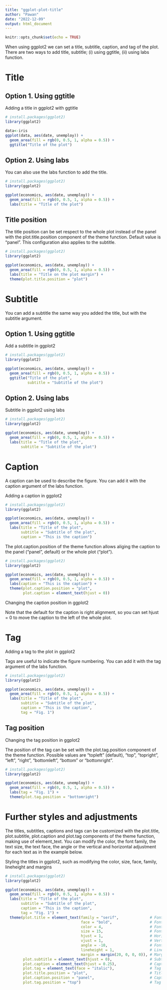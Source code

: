 ```yaml
---
title: "ggplot-plot-title"
author: "Pawan"
date: "2022-12-09"
output: html_document
---
```


```r
knitr::opts_chunk$set(echo = TRUE)
```

When using ggplot2 we can set a title, subtitle, caption, and tag of the plot. There are two ways to add title, subtitle; (i) using ggtitle, (ii) using labs function.

# Title  
## Option 1. Using ggtitle  

Adding a title in ggplot2 with ggtitle

```r
# install.packages(ggplot2)
library(ggplot2)

data<-iris
ggplot(data, aes(date, unemploy)) +
  geom_area(fill = rgb(0, 0.5, 1, alpha = 0.5)) + 
  ggtitle("Title of the plot") 
```

## Option 2. Using labs

You can also use the labs function to add the title.

```r
# install.packages(ggplot2)
library(ggplot2)

ggplot(economics, aes(date, unemploy)) +
  geom_area(fill = rgb(0, 0.5, 1, alpha = 0.5)) + 
  labs(title = "Title of the plot") 
```

## Title position

The title position can be set respect to the whole plot instead of the panel with the plot.title.position component of the theme function. Default value is "panel". This configuration also applies to the subtitle.

```r
# install.packages(ggplot2)
library(ggplot2)

ggplot(economics, aes(date, unemploy)) +
  geom_area(fill = rgb(0, 0.5, 1, alpha = 0.5)) + 
  labs(title = "Title on the plot margin") + 
  theme(plot.title.position = "plot") 
```

# Subtitle
You can add a subtitle the same way you added the title, but with the subtitle argument.


## Option 1. Using ggtitle

Add a subtitle in ggplot2

```r
# install.packages(ggplot2)
library(ggplot2)

ggplot(economics, aes(date, unemploy)) +
  geom_area(fill = rgb(0, 0.5, 1, alpha = 0.5)) +  
  ggtitle("Title of the plot",
          subtitle = "Subtitle of the plot") 
```


## Option 2. Using labs

Subtitle in ggplot2 using labs

```r
# install.packages(ggplot2)
library(ggplot2)

ggplot(economics, aes(date, unemploy)) +
  geom_area(fill = rgb(0, 0.5, 1, alpha = 0.5)) + 
  labs(title = "Title of the plot",
       subtitle = "Subtitle of the plot") 
```

# Caption
A caption can be used to describe the figure. You can add it with the caption argument of the labs function.

Adding a caption in ggplot2

```r
# install.packages(ggplot2)
library(ggplot2)

ggplot(economics, aes(date, unemploy)) +
  geom_area(fill = rgb(0, 0.5, 1, alpha = 0.5)) + 
  labs(title = "Title of the plot",
       subtitle = "Subtitle of the plot",
       caption = "This is the caption") 
```

The plot.caption.position of the theme function allows aliging the caption to the panel ("panel", default) or the whole plot (“plot”).

```r
# install.packages(ggplot2)
library(ggplot2)

ggplot(economics, aes(date, unemploy)) +
  geom_area(fill = rgb(0, 0.5, 1, alpha = 0.5)) + 
  labs(caption = "This is the caption") +
  theme(plot.caption.position = "plot",
        plot.caption = element_text(hjust = 0)) 
```

Changing the caption position in ggplot2

Note that the default for the caption is right alignment, so you can set hjust = 0 to move the caption to the left of the whole plot.

# Tag
Adding a tag to the plot in ggplot2

Tags are useful to indicate the figure numbering. You can add it with the tag argument of the labs function.

```r
# install.packages(ggplot2)
library(ggplot2)

ggplot(economics, aes(date, unemploy)) +
  geom_area(fill = rgb(0, 0.5, 1, alpha = 0.5)) + 
  labs(title = "Title of the plot",
       subtitle = "Subtitle of the plot",
       caption = "This is the caption",
       tag = "Fig. 1") 
```


## Tag position
Changing the tag position in ggplot2

The position of the tag can be set with the plot.tag.position component of the theme function. Possible values are "topleft" (default), "top", "topright", "left", "right", "bottomleft", "bottom" or "bottomright".

```r
# install.packages(ggplot2)
library(ggplot2)

ggplot(economics, aes(date, unemploy)) +
  geom_area(fill = rgb(0, 0.5, 1, alpha = 0.5)) + 
  labs(tag = "Fig. 1") +
  theme(plot.tag.position = "bottomright") 
```

# Further styles and adjustments
The titles, subtitles, captions and tags can be customized with the plot.title, plot.subtitle, plot.caption and plot.tag components of the theme function, making use of element_text. You can modify the color, the font family, the text size, the text face, the angle or the vertical and horizontal adjustment for each text as in the example below.

Styling the titles in ggplot2, such as modifying the color, size, face, family, lineheight and margins

```r
# install.packages(ggplot2)
library(ggplot2)

ggplot(economics, aes(date, unemploy)) +
  geom_area(fill = rgb(0, 0.5, 1, alpha = 0.5)) + 
  labs(title = "Title of the plot",
       subtitle = "Subtitle of the plot",
       caption = "This is the caption",
       tag = "Fig. 1") + 
  theme(plot.title = element_text(family = "serif",              # Font family
                                  face = "bold",                 # Font face
                                  color = 4,                     # Font color
                                  size = 15,                     # Font size
                                  hjust = 1,                     # Horizontal adjustment
                                  vjust = 1,                     # Vertical adjustment
                                  angle = -10,                   # Font angle
                                  lineheight = 1,                # Line spacing
                                  margin = margin(20, 0, 0, 0)), # Margins (t, r, b, l)
        plot.subtitle = element_text(hjust = 0),                 # Subtitle customization
        plot.caption = element_text(hjust = 0.25),               # Caption customization
        plot.tag = element_text(face = "italic"),                # Tag customization
        plot.title.position = "plot",                            # Title and subtitle position ("plot" or "panel")
        plot.caption.position = "panel",                         # Caption position ("plot" or "panel")
        plot.tag.position = "top")                               # Tag position 

``` 
